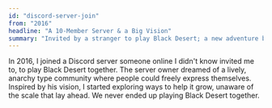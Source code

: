 ```yaml
---
id: "discord-server-join"
from: "2016"
headline: "A 10-Member Server & a Big Vision"
summary: "Invited by a stranger to play Black Desert; a new adventure began."
---
```

In 2016, I joined a Discord server someone online I didn't know invited me to, to play Black Desert together.
The server owner dreamed of a lively, anarchy type community where people could freely express themselves.  
Inspired by his vision, I started exploring ways to help it grow, unaware of the scale that lay ahead.
We never ended up playing Black Desert together.